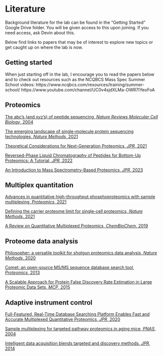 # Literature {#literature}

Background literature for the lab can be found in the "Getting Started" Google Drive folder. You will be given access to this upon joining. If you need access, ask Devin about this.

Below find links to papers that may be of interest to explore new topics or get caught up on where the lab is now.

## Getting started

When just starting off in the lab, I encourage you to read the papers below and to check out resources such as the NCQBCS Mass Spec Summer School videos:
https://www.ncqbcs.com/resources/training/summer-school/
https://www.youtube.com/channel/UC0v4sjdXLMa-OWR7IYeoFoA

## Proteomics

[The abc's (and xyz's) of peptide sequencing, *Nature Reviews Molecular Cell Biology*, 2004](https://www.nature.com/articles/nrm1468)

[The emerging landscape of single-molecule protein sequencing technologies, *Nature Methods*, 2021](https://www.nature.com/articles/s41592-021-01143-1.pdf)

[Theoretical Considerations for Next-Generation Proteomics, *JPR*, 2021](https://www.nature.com/articles/s41592-021-01143-1.pdf)

[Reversed-Phase Liquid Chromatography of Peptides for Bottom-Up Proteomics: A Tutorial, *JPR*, 2022](https://pubs.acs.org/doi/10.1021/acs.jproteome.2c00407)

[An Introduction to Mass Spectrometry-Based Proteomics, *JPR*, 2023](https://pubs.acs.org/doi/10.1021/acs.jproteome.2c00838)

## Multiplex quantitation

[Advances in quantitative high-throughput phosphoproteomics with sample multiplexing, *Proteomics*, 2021](https://doi.org/10.1002/pmic.202000140)

[Defining the carrier proteome limit for single-cell proteomics, *Nature Methods*, 2021](https://pubmed.ncbi.nlm.nih.gov/33288958/)

[A Review on Quantitative Multiplexed Proteomics, *ChemBioChem*, 2019](https://www.ncbi.nlm.nih.gov/labs/pmc/articles/PMC6520187/)

## Proteome data analysis

[Philosopher: a versatile toolkit for shotgun proteomics data analysis, *Nature Methods*, 2020](https://www.nature.com/articles/s41592-020-0912-y)

[Comet: an open-source MS/MS sequence database search tool, *Proteomics*, 2013](https://pubmed.ncbi.nlm.nih.gov/23148064/)

[A Scalable Approach for Protein False Discovery Rate Estimation in Large Proteomic Data Sets, *MCP*, 2015](https://www.ncbi.nlm.nih.gov/labs/pmc/articles/PMC4563723/)

## Adaptive instrument control

[Full-Featured, Real-Time Database Searching Platform Enables Fast and Accurate Multiplexed Quantitative Proteomics, *JPR*, 2020](https://pubmed.ncbi.nlm.nih.gov/32126768/)

[Sample multiplexing for targeted pathway proteomics in aging mice, *PNAS*, 2004](https://pubmed.ncbi.nlm.nih.gov/32332170/)

[Intelligent data acquisition blends targeted and discovery methods, *JPR*, 2014](https://pubmed.ncbi.nlm.nih.gov/24611583/)
